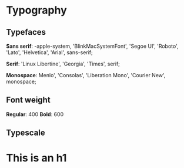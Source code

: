 
<Meta title="Typography"/>

# Typography

## Typefaces

**Sans serif**: -apple-system, 'BlinkMacSystemFont', 'Segoe UI', 'Roboto', 'Lato', 'Helvetica', 'Arial', sans-serif;

**Serif**: 'Linux Libertine', 'Georgia', 'Times', serif;

**Monospace**: Menlo', 'Consolas', 'Liberation Mono', 'Courier New', monospace;

## Font weight

**Regular**: 400
**Bold**: 600

## Typescale

<h1>This is an h1</h1>
